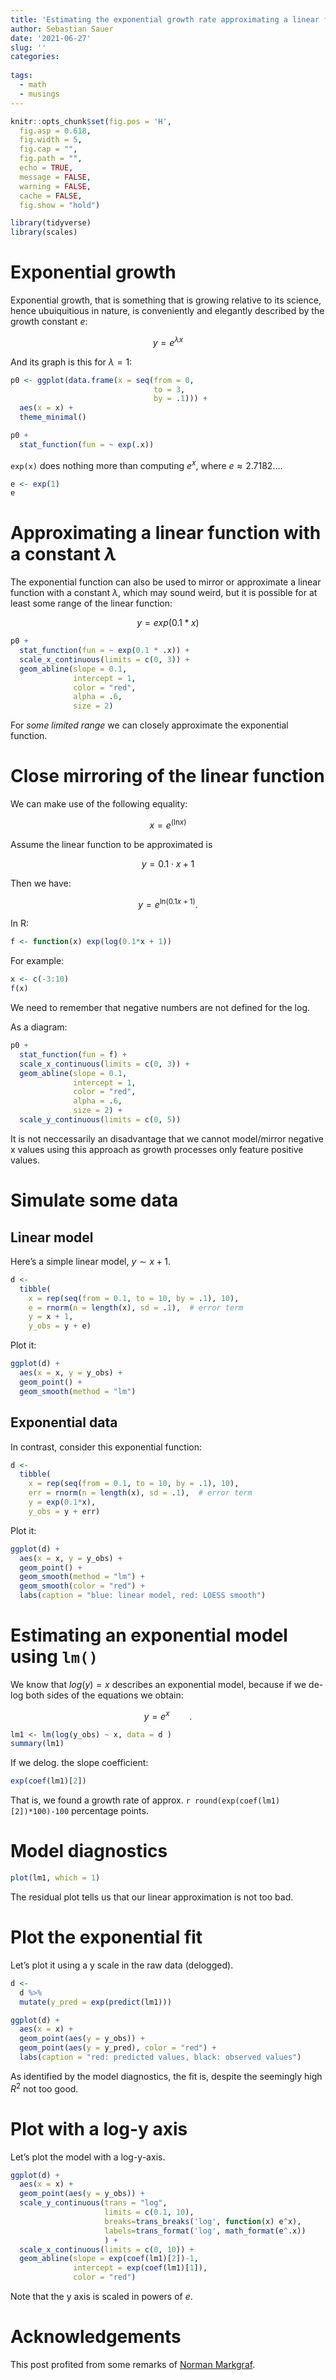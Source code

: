 ```yaml
---
title: 'Estimating the exponential growth rate approximating a linear function'
author: Sebastian Sauer
date: '2021-06-27'
slug: ''
categories:
  
tags:
  - math
  - musings
---
```



```r
knitr::opts_chunk$set(fig.pos = 'H',
  fig.asp = 0.618,
  fig.width = 5,
  fig.cap = "", 
  fig.path = "",
  echo = TRUE,
  message = FALSE,
  warning = FALSE,
  cache = FALSE,
  fig.show = "hold")
```


```r
library(tidyverse)
library(scales)
```



# Exponential growth


Exponential growth, that is something that is growing relative to its science, hence ubuiquitious in nature, is conveniently and elegantly described by the growth constant $e$:

$$y = e^{\lambda x}$$


And its graph is this for $\lambda=1$:



```r
p0 <- ggplot(data.frame(x = seq(from = 0, 
                                to = 3,
                                by = .1))) +
  aes(x = x) +
  theme_minimal()

p0 +
  stat_function(fun = ~ exp(.x))
```


`exp(x)` does nothing more than computing $e^x$, where $e \approx 2.7182...$.


```r
e <- exp(1)
e
```



# Approximating a linear function with a constant $\lambda$


The exponential function can also be used to mirror or approximate a linear function with a constant $\lambda$, which may sound weird, but it is possible for at least some range of the linear function:

$$y = exp(0.1 * x)$$


```r
p0 +
  stat_function(fun = ~ exp(0.1 * .x)) +
  scale_x_continuous(limits = c(0, 3)) +
  geom_abline(slope = 0.1,
              intercept = 1,
              color = "red",
              alpha = .6,
              size = 2)
```


For *some limited range*  we can closely approximate the exponential function.



# Close mirroring of the linear function


We can make use of the following equality:

$$x = e^{(\text{ln} x)}$$


Assume the linear function to be approximated is

$$y = 0.1\cdot x + 1$$

Then we have:

$$y = e^{\text{ln}(0.1x + 1)}.$$

In R:


```r
f <- function(x) exp(log(0.1*x + 1))
```

For example:

```r
x <- c(-3:10)
f(x)
```

We need to remember that negative numbers are not defined for the log.

As a diagram:


```r
p0 +
  stat_function(fun = f) +
  scale_x_continuous(limits = c(0, 3)) +
  geom_abline(slope = 0.1,
              intercept = 1,
              color = "red",
              alpha = .6,
              size = 2) +
  scale_y_continuous(limits = c(0, 5))
```


It is not neccessarily an disadvantage that we cannot model/mirror negative x values using this approach as growth processes only feature positive values.


# Simulate some data

## Linear model

Here's a simple linear model, $y \sim x+1$.

```r
d <- 
  tibble(
    x = rep(seq(from = 0.1, to = 10, by = .1), 10),
    e = rnorm(n = length(x), sd = .1),  # error term
    y = x + 1,
    y_obs = y + e)
```


Plot it:


```r
ggplot(d) +
  aes(x = x, y = y_obs) +  
  geom_point() +
  geom_smooth(method = "lm")
```

## Exponential data


In contrast, consider this exponential function:


```r
d <- 
  tibble(
    x = rep(seq(from = 0.1, to = 10, by = .1), 10),
    err = rnorm(n = length(x), sd = .1),  # error term
    y = exp(0.1*x),
    y_obs = y + err)
```

Plot it:

```r
ggplot(d) +
  aes(x = x, y = y_obs) +  
  geom_point() +
  geom_smooth(method = "lm") +
  geom_smooth(color = "red") +
  labs(caption = "blue: linear model, red: LOESS smooth")
```




# Estimating an exponential model using `lm()`


We know that $log(y) = x$ describes an exponential model, because if we de-log both sides of the equations we obtain:

$$y = e^x \qquad.$$


```r
lm1 <- lm(log(y_obs) ~ x, data = d )
summary(lm1)
```


If we delog. the slope coefficient:

```r
exp(coef(lm1)[2])
```


That is, we found a growth rate of approx. `r round(exp(coef(lm1)[2])*100)-100` percentage points.


# Model diagnostics

```r
plot(lm1, which = 1)
```

The residual plot tells us that our linear approximation is not too bad.


# Plot the exponential fit

Let's plot it using a y scale in the raw data (delogged). 


```r
d <-
  d %>%
  mutate(y_pred = exp(predict(lm1)))
```



```r
ggplot(d) +
  aes(x = x) +  
  geom_point(aes(y = y_obs)) +
  geom_point(aes(y = y_pred), color = "red") +
  labs(caption = "red: predicted values, black: observed values")
```


As identified by the model diagnostics, the fit is, despite the seemingly high $R^2$ not too good.

# Plot with a log-y axis

Let's plot the model with a log-y-axis.


```r
ggplot(d) +
  aes(x = x) +
  geom_point(aes(y = y_obs)) +
  scale_y_continuous(trans = "log", 
                     limits = c(0.1, 10),
                     breaks=trans_breaks('log', function(x) e^x),
                     labels=trans_format('log', math_format(e^.x))
                     ) +
  scale_x_continuous(limits = c(0, 10)) +
  geom_abline(slope = exp(coef(lm1)[2])-1, 
              intercept = exp(coef(lm1)[1]),
              color = "red")
```


Note that the y axis is scaled in powers of $e$.



# Acknowledgements


This post profited from some remarks of [Norman Markgraf](https://www.sefiroth.net/nab/).


